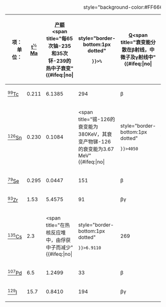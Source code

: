 {| align="right" style="text-align: right; border: 1px solid #CCCCCC; margin-left: 10px;"
|+ style="background-color:#FF6666"|'''[[长寿命裂变产物|长寿命]][[裂变产物]]'''
|-
!style="text-align:right;"|项：<br>单位：!!style="text-align:center;"|[[半衰期|t<sup>½</sup>]]<br>[[百万年|Ma]]!!style="text-align:center;"|[[裂变产物产额|产额]]<br><span title="每65次铀-235和35次钚-239的热中子衰变"{{#ifeq:{{{dotted|yes}}}|no|
  |<nowiki/> style="border-bottom:1px dotted"
 }}>%</span>!!style="text-align:center;"|[[衰变能|Q]]<span title="衰变能分散在β射线，中微子及γ射线中"{{#ifeq:{{{dotted|yes}}}|no|
  |<nowiki/> style="border-bottom:1px dotted"
 }}>*</span><br>[[千电子伏|KeV]]!![[Decay mode|βγ]]<br><span title="衰变能分散在β射线，中微子及γ射线中"{{#ifeq:{{{dotted|yes}}}|no|
  |<nowiki/> style="border-bottom:1px dotted"
 }}>*</span>
|-
|[[鍀-99|<sup>99</sup>Tc]]||0.211||6.1385||294||style="text-align:left;"|β
|-
|[[锡-126|<sup>126</sup>Sn]]||0.230||0.1084||<span title="锡-126的衰变能为380KeV，其衰变产物锑-126的衰变能为3.67 MeV"{{#ifeq:{{{dotted|yes}}}|no|
  |<nowiki/> style="border-bottom:1px dotted"
 }}>4050</span>||β<span title="高能γ射线"{{#ifeq:{{{dotted|yes}}}|no|
  |<nowiki/> style="border-bottom:1px dotted"
 }}>'''γ'''</span>
|-
|[[硒-79|<sup>79</sup>Se]]||0.295||0.0447||151||style="text-align:left;"|β
|-
|[[锆-93|<sup>93</sup>Zr]]||1.53||5.4575||91||βγ
|-
|[[铯-135|<sup>135</sup>Cs]]||2.3&nbsp;||<span title="在热核反应堆中，由俘获中子而减少"{{#ifeq:{{{dotted|yes}}}|no|
  |<nowiki/> style="border-bottom:1px dotted"
 }}>6.9110</span>||269||style="text-align:left;"|β
|-
|[[钯-107|<sup>107</sup>Pd]]||6.5&nbsp;||1.2499||33||style="text-align:left;"|β
|-
|[[碘-129|<sup>129</sup>I]]||15.7&nbsp;||0.8410||194||βγ
|}
